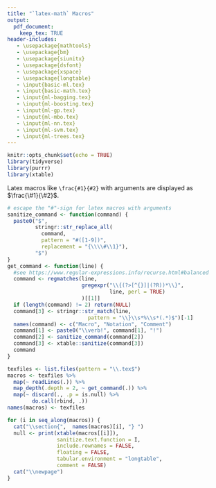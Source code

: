 ```yaml
---
title: "`latex-math` Macros"
output: 
  pdf_document:
    keep_tex: TRUE
header-includes:
   - \usepackage{mathtools}
   - \usepackage{bm}
   - \usepackage{siunitx}
   - \usepackage{dsfont}
   - \usepackage{xspace}
   - \usepackage{longtable}
   - \input{basic-ml.tex}
   - \input{basic-math.tex}
   - \input{ml-bagging.tex}
   - \input{ml-boosting.tex}
   - \input{ml-gp.tex}
   - \input{ml-mbo.tex}
   - \input{ml-nn.tex}
   - \input{ml-svm.tex}
   - \input{ml-trees.tex}
---
```


```r
knitr::opts_chunk$set(echo = TRUE)
library(tidyverse)
library(purrr)
library(xtable)
```

<!-- Run this file with rmarkdown::render() to recreate the tables.  -->

Latex macros like `\frac{#1}{#2}` with arguments are displayed as $\frac{\#1}{\#2}$.


```r
# escape the "#"-sign for latex macros with arguments
sanitize_command <- function(command) {
  paste0("$", 
         stringr::str_replace_all(
           command, 
           pattern = "#([1-9])",
           replacement = "{\\\\#\\1}"), 
         "$")
}
get_command <- function(line) {
  #see https://www.regular-expressions.info/recurse.html#balanced
  command <- regmatches(line, 
                        gregexpr("\\{(?>[^{}]|(?R))*\\}", 
                                 line, perl = TRUE)
                        )[[1]]
  if (length(command) != 2) return(NULL)
  command[3] <- stringr::str_match(line, 
                          pattern = "\\}\\s*%\\s*(.*)$")[-1]
  names(command) <- c("Macro", "Notation", "Comment")
  command[1] <- paste0("\\verb!", command[1], "!")
  command[2] <- sanitize_command(command[2])
  command[3] <- xtable::sanitize(command[3])
  command
}

texfiles <- list.files(pattern = "\\.tex$")
macros <- texfiles %>% 
  map(~ readLines(.)) %>% 
  map_depth(.depth = 2, ~ get_command(.)) %>% 
  map(~ discard(., .p = is.null) %>% 
        do.call(rbind, .)) 
names(macros) <- texfiles
```

```r
for (i in seq_along(macros)) {
  cat("\\section{",  names(macros)[i], "} ")
  null <- print(xtable(macros[[i]]), 
                sanitize.text.function = I, 
                include.rownames = FALSE, 
                floating = FALSE,
                tabular.environment = "longtable", 
                comment = FALSE)
  cat("\\newpage")
}
```
